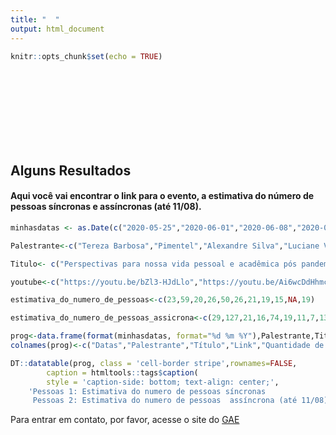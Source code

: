 ```yaml
---
title: "  "
output: html_document
---
```


```r
knitr::opts_chunk$set(echo = TRUE)
```
<br>
<br>
<br>
<br>
<br>
<br>
<br>


## Alguns Resultados

#### Aqui você vai encontrar o link para o evento, a estimativa do número de pessoas síncronas e assíncronas (até 11/08).
     

```r
minhasdatas <- as.Date(c("2020-05-25","2020-06-01","2020-06-08","2020-06-15","2020-06-22","2020-06-29","2020-07-06","2020-07-13","2020-07-20","2020-07-27","2020-08-03"))

Palestrante<-c("Tereza Barbosa","Pimentel","Alexandre Silva","Luciane Velasque","Letícia Raposo","Bruno Simões","Felipe Ribeiro","Davi Alves","Beatriz Cunha","Steven Ross","Vinícius Israel")

Titulo<- c("Perspectivas para nossa vida pessoal e acadêmica pós pandemia", "Práticas didático-pedagógicas e a formação de professores para o exercício responsável da docência online","Educação Estatística na promoção do engajamento cívico","O Pandemônio da Pandemia","Atividades e Ferramentas para o Ensino Online","Projetos no ensino superior e pesquisas: ações e reflexões de um professor esperançoso","Google Meet, Probabilidade e R (não necessariamente nesta ordem): um pouco da minha quarentena","'Então você não está trabalhando?' – O que um professor universitário tem feito durante a quarentena?","Meu universo paralelo: Relatos de uma professora em isolamento social","Rython (R + Python): Tidy little things","O que fazer? Reflexões sobre o retorno remoto")

youtube<-c("https://youtu.be/bZl3-HJdLlo","https://youtu.be/Ai6wcDdHhmc","https://youtu.be/A42EgBiG3Zs","https://youtu.be/2bTlNeYpW1E","https://youtu.be/x_nG91PiuKI","https://youtu.be/F3thfDwArZY","https://youtu.be/ohlzTdTZqFs","https://youtu.be/zP0a6f-7OnM","https://youtu.be/cpanmwkB0Pk","https://youtu.be/fAwsXfoYRWg",NA)

estimativa_do_numero_de_pessoas<-c(23,59,20,26,50,26,21,19,15,NA,19)

estimativa_do_numero_de_pessoas_assicrona<-c(29,127,21,16,74,19,11,7,13,4,NA)

prog<-data.frame(format(minhasdatas, format="%d %m %Y"),Palestrante,Titulo, youtube,estimativa_do_numero_de_pessoas,estimativa_do_numero_de_pessoas_assicrona)
colnames(prog)<-c("Datas","Palestrante","Título","Link","Quantidade de pessoas 1","Quantidade de pessoas 2")

DT::datatable(prog, class = 'cell-border stripe',rownames=FALSE,
        caption = htmltools::tags$caption(
        style = 'caption-side: bottom; text-align: center;',
    'Pessoas 1: Estimativa do numero de pessoas síncronas        
     Pessoas 2: Estimativa do numero de pessoas  assíncrona (até 11/08)'))

```

Para entrar em contato, por favor, acesse o site do [GAE](http://gae.uniriotec.br/)